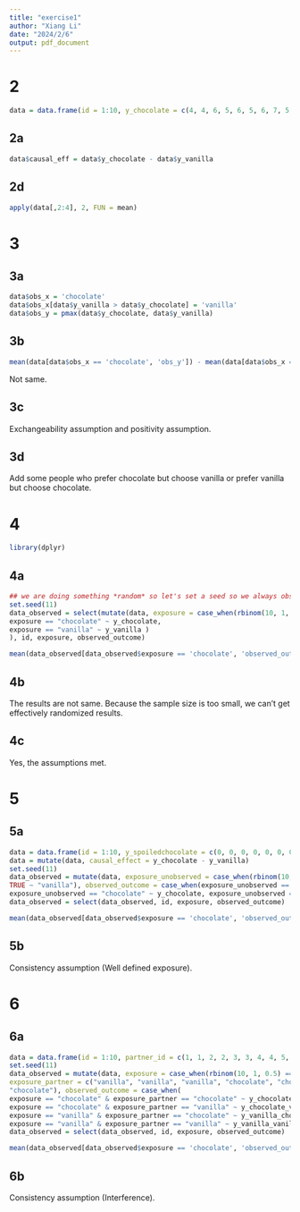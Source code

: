```yaml
---
title: "exercise1"
author: "Xiang Li"
date: "2024/2/6"
output: pdf_document
---
```

# 2
```r
data = data.frame(id = 1:10, y_chocolate = c(4, 4, 6, 5, 6, 5, 6, 7, 5, 6), y_vanilla = c(1, 3, 4, 5, 5, 6, 8, 6, 3, 5))
```
## 2a
```r
data$causal_eff = data$y_chocolate - data$y_vanilla
```
## 2d
```r
apply(data[,2:4], 2, FUN = mean)
```
# 3
## 3a
```r
data$obs_x = 'chocolate'
data$obs_x[data$y_vanilla > data$y_chocolate] = 'vanilla'
data$obs_y = pmax(data$y_chocolate, data$y_vanilla)
```
## 3b
```r
mean(data[data$obs_x == 'chocolate', 'obs_y']) - mean(data[data$obs_x == 'vanilla', 'obs_y'])
```
Not same.

## 3c
Exchangeability assumption and positivity assumption.

## 3d
Add some people who prefer chocolate but choose vanilla or prefer vanilla but choose chocolate.

# 4
```r
library(dplyr)
```
## 4a
```r
## we are doing something *random* so let's set a seed so we always observe the same result each time we run the code
set.seed(11)
data_observed = select(mutate(data, exposure = case_when(rbinom(10, 1, 0.5) == 1 ~ "chocolate", TRUE ~ "vanilla"), observed_outcome = case_when(
exposure == "chocolate" ~ y_chocolate,
exposure == "vanilla" ~ y_vanilla )
), id, exposure, observed_outcome)
```
```r
mean(data_observed[data_observed$exposure == 'chocolate', 'observed_outcome']) - mean(data_observed[data_observed$exposure == 'vanilla', 'observed_outcome'])
```
## 4b
The results are not same. Because the sample size is too small, we can't get effectively randomized results.

## 4c
Yes, the assumptions met.

# 5
## 5a
```r
data = data.frame(id = 1:10, y_spoiledchocolate = c(0, 0, 0, 0, 0, 0, 0, 0, 0, 0), y_chocolate = c(4, 4, 6, 5, 6, 5, 6, 7, 5, 6), y_vanilla = c(1, 3, 4, 5, 5, 6, 8, 6, 3, 5))
data = mutate(data, causal_effect = y_chocolate - y_vanilla)
set.seed(11) 
data_observed = mutate(data, exposure_unobserved = case_when(rbinom(10, 1, 0.25) == 1 ~ "chocolate (spoiled)", rbinom(10, 1, 0.25) == 1 ~ "chocolate",
TRUE ~ "vanilla"), observed_outcome = case_when(exposure_unobserved == "chocolate (spoiled)" ~ y_spoiledchocolate,
exposure_unobserved == "chocolate" ~ y_chocolate, exposure_unobserved == "vanilla" ~ y_vanilla), exposure = case_when(exposure_unobserved %in% c("chocolate (spoiled)", "chocolate") ~ "chocolate", exposure_unobserved == "vanilla" ~ "vanilla"))
data_observed = select(data_observed, id, exposure, observed_outcome)
```
```r
mean(data_observed[data_observed$exposure == 'chocolate', 'observed_outcome']) - mean(data_observed[data_observed$exposure == 'vanilla', 'observed_outcome'])
```
## 5b
Consistency assumption (Well defined exposure).

# 6
## 6a
```r
data = data.frame(id = 1:10, partner_id = c(1, 1, 2, 2, 3, 3, 4, 4, 5, 5), y_chocolate_chocolate = c(4, 4, 6, 5, 6, 5, 6, 7, 5, 6), y_chocolate_vanilla = c(6, 6, 8, 7, 8, 7, 8, 9, 7, 8), y_vanilla_chocolate = c(3, 5, 6, 7, 7, 8, 10, 8, 5, 7), y_vanilla_vanilla = c(1, 3, 4, 5, 5, 6, 8, 6, 3, 5))
set.seed(11) 
data_observed = mutate(data, exposure = case_when(rbinom(10, 1, 0.5) == 1 ~ "chocolate", TRUE ~ "vanilla"),
exposure_partner = c("vanilla", "vanilla", "vanilla", "chocolate", "chocolate", "vanilla", "vanilla", "vanilla", "vanilla",
"chocolate"), observed_outcome = case_when(
exposure == "chocolate" & exposure_partner == "chocolate" ~ y_chocolate_chocolate,
exposure == "chocolate" & exposure_partner == "vanilla" ~ y_chocolate_vanilla,
exposure == "vanilla" & exposure_partner == "chocolate" ~ y_vanilla_chocolate,
exposure == "vanilla" & exposure_partner == "vanilla" ~ y_vanilla_vanilla))
data_observed = select(data_observed, id, exposure, observed_outcome)
```
```r
mean(data_observed[data_observed$exposure == 'chocolate', 'observed_outcome']) - mean(data_observed[data_observed$exposure == 'vanilla', 'observed_outcome'])
```
## 6b
Consistency assumption (Interference).

